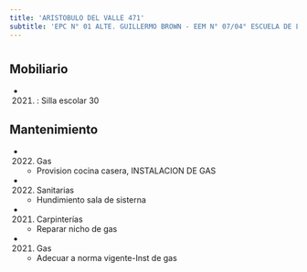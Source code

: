 ```yaml
---
title: 'ARISTOBULO DEL VALLE 471'
subtitle: 'EPC N° 01 ALTE. GUILLERMO BROWN - EEM N° 07/04° ESCUELA DE LA RIBERA'
---
```


#


## Mobiliario

*  (2021) : Silla escolar 30 





## Mantenimiento

*  (2022) Gas 
    + Provision cocina casera, INSTALACION DE GAS

*  (2022) Sanitarias 
    + Hundimiento sala de sisterna

*  (2021) Carpinterías 
    + Reparar nicho de gas

*  (2021) Gas 
    + Adecuar a norma vigente-Inst de gas



